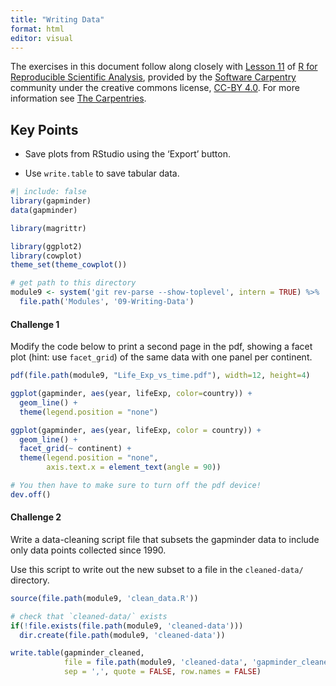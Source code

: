 ```yaml
---
title: "Writing Data"
format: html
editor: visual
---
```


The exercises in this document follow along closely with [Lesson 11](https://swcarpentry.github.io/r-novice-gapminder/11-writing-data/index.html) of [R for Reproducible Scientific Analysis](https://swcarpentry.github.io/r-novice-gapminder/), provided by the [Software Carpentry](https://software-carpentry.org/) community under the creative commons license, [CC-BY 4.0](https://creativecommons.org/licenses/by/4.0/). For more information see [The Carpentries](https://carpentries.org/).

<!-- check that this works on Windows (may need to use Sys.info()['sysname']) -->

::: callout-tip
## Key Points

-   Save plots from RStudio using the 'Export' button.

-   Use `write.table` to save tabular data.
:::

```r
#| include: false
library(gapminder)
data(gapminder)

library(magrittr)

library(ggplot2)
library(cowplot)
theme_set(theme_cowplot())

# get path to this directory
module9 <- system('git rev-parse --show-toplevel', intern = TRUE) %>%
  file.path('Modules', '09-Writing-Data')
```

#### Challenge 1

Modify the code below to print a second page in the pdf, showing a facet plot (hint: use `facet_grid`) of the same data with one panel per continent.

<!-- Challenge 1 answer begin -->

```r
pdf(file.path(module9, "Life_Exp_vs_time.pdf"), width=12, height=4)

ggplot(gapminder, aes(year, lifeExp, color=country)) +
  geom_line() +
  theme(legend.position = "none")

ggplot(gapminder, aes(year, lifeExp, color = country)) +
  geom_line() +
  facet_grid(~ continent) +
  theme(legend.position = "none",
        axis.text.x = element_text(angle = 90))

# You then have to make sure to turn off the pdf device!
dev.off()
```

<!-- Challenge 1 answer end -->

#### Challenge 2

Write a data-cleaning script file that subsets the gapminder data to include only data points collected since 1990.

Use this script to write out the new subset to a file in the `cleaned-data/` directory.

<!-- Challenge 2 answer begin -->

```r
source(file.path(module9, 'clean_data.R'))

# check that `cleaned-data/` exists
if(!file.exists(file.path(module9, 'cleaned-data')))
  dir.create(file.path(module9, 'cleaned-data'))

write.table(gapminder_cleaned, 
            file = file.path(module9, 'cleaned-data', 'gapminder_cleaned.csv'),
            sep = ',', quote = FALSE, row.names = FALSE)
```

<!-- Challenge 2 answer end -->
